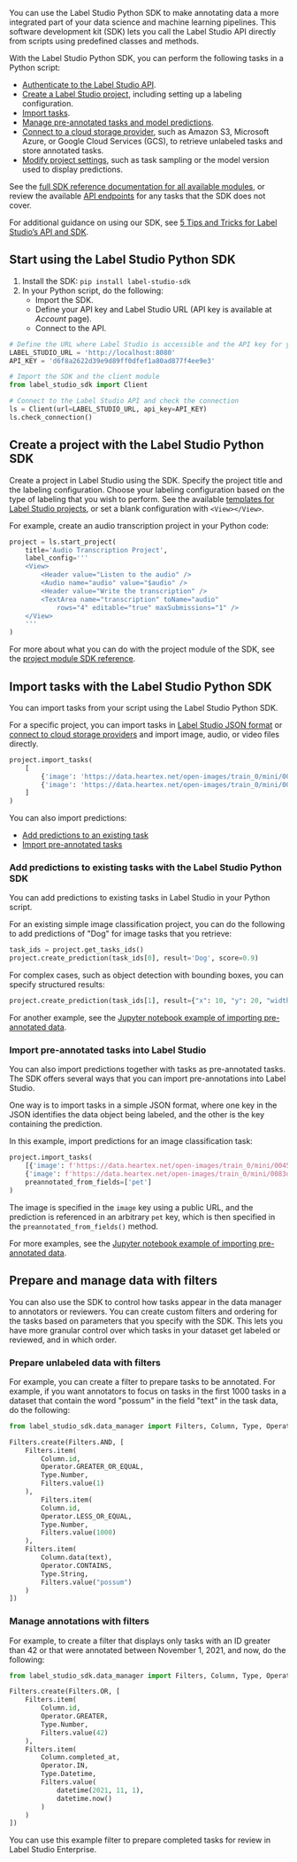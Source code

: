 You can use the Label Studio Python SDK to make annotating data a more integrated part of your data science and machine learning pipelines. This software development kit (SDK) lets you call the Label Studio API directly from scripts using predefined classes and methods.

With the Label Studio Python SDK, you can perform the following tasks in a Python script:
- [Authenticate to the Label Studio API](#Start-using-the-Label-Studio-Python-SDK).
- [Create a Label Studio project](#Create-a-project-with-the-Label-Studio-Python-SDK), including setting up a labeling configuration.
- [Import tasks](#Import-tasks-with-the-Label-Studio-Python-SDK).
- [Manage pre-annotated tasks and model predictions](#Add-predictions-to-existing-tasks-with-the-Label-Studio-Python-SDK).
- [Connect to a cloud storage provider](https://github.com/heartexlabs/label-studio-sdk/blob/master/examples/annotate_data_from_gcs/annotate_data_from_gcs.ipynb), such as Amazon S3, Microsoft Azure, or Google Cloud Services (GCS), to retrieve unlabeled tasks and store annotated tasks.
- [Modify project settings](https://labelstud.io/sdk/project.html#label_studio_sdk.project.Project.set_params), such as task sampling or the model version used to display predictions.

See the [full SDK reference documentation for all available modules](https://labelstud.io/sdk/), or review the available [API endpoints](/api) for any tasks that the SDK does not cover.

<Tip>For additional guidance on using our SDK, see [5 Tips and Tricks for Label Studio’s API and SDK](https://labelstud.io/blog/5-tips-and-tricks-for-label-studio-s-api-and-sdk/).</Tip>

## Start using the Label Studio Python SDK

1. Install the SDK:
   `pip install label-studio-sdk`
2. In your Python script, do the following:
   - Import the SDK.
   - Define your API key and Label Studio URL (API key is available at _Account_ page).
   - Connect to the API.
```python
# Define the URL where Label Studio is accessible and the API key for your user account
LABEL_STUDIO_URL = 'http://localhost:8080'
API_KEY = 'd6f8a2622d39e9d89ff0dfef1a80ad877f4ee9e3'

# Import the SDK and the client module
from label_studio_sdk import Client

# Connect to the Label Studio API and check the connection
ls = Client(url=LABEL_STUDIO_URL, api_key=API_KEY)
ls.check_connection()
```

## Create a project with the Label Studio Python SDK

Create a project in Label Studio using the SDK. Specify the project title and the labeling configuration. Choose your labeling configuration based on the type of labeling that you wish to perform. See the available [templates for Label Studio projects](/templates), or set a blank configuration with `<View></View>`.

For example, create an audio transcription project in your Python code:
```python
project = ls.start_project(
    title='Audio Transcription Project',
    label_config='''
    <View>
        <Header value="Listen to the audio" />
        <Audio name="audio" value="$audio" />
        <Header value="Write the transcription" />
        <TextArea name="transcription" toName="audio"
            rows="4" editable="true" maxSubmissions="1" />
    </View>
    '''
)
```

For more about what you can do with the project module of the SDK, see the [project module SDK reference](https://labelstud.io/sdk/project.html).

## Import tasks with the Label Studio Python SDK

You can import tasks from your script using the Label Studio Python SDK.

For a specific project, you can import tasks in [Label Studio JSON format](tasks.html#Basic-Label-Studio-JSON-format) or [connect to cloud storage providers](https://github.com/heartexlabs/label-studio-sdk/blob/master/examples/annotate_data_from_gcs/annotate_data_from_gcs.ipynb) and import image, audio, or video files directly.

```python
project.import_tasks(
    [
        {'image': 'https://data.heartex.net/open-images/train_0/mini/0045dd96bf73936c.jpg'},
        {'image': 'https://data.heartex.net/open-images/train_0/mini/0083d02f6ad18b38.jpg'}
    ]
)
```

You can also import predictions:
- [Add predictions to an existing task](#Add-predictions-to-existing-tasks-with-the-Label-Studio-Python-SDK)
- [Import pre-annotated tasks](#Import-pre-annotated-tasks-into-Label-Studio)

### Add predictions to existing tasks with the Label Studio Python SDK

You can add predictions to existing tasks in Label Studio in your Python script.

For an existing simple image classification project, you can do the following to add predictions of "Dog" for image tasks that you retrieve:
```python
task_ids = project.get_tasks_ids()
project.create_prediction(task_ids[0], result='Dog', score=0.9)
```

For complex cases, such as object detection with bounding boxes, you can specify structured results:
```python
project.create_prediction(task_ids[1], result={"x": 10, "y": 20, "width": 30, "height": 40, "label": ["Dog"]}, score=0.9)
```

For another example, see the [Jupyter notebook example of importing pre-annotated data](https://github.com/heartexlabs/label-studio-sdk/blob/master/examples/import_preannotations/import_preannotations.ipynb).

### Import pre-annotated tasks into Label Studio

You can also import predictions together with tasks as pre-annotated tasks. The SDK offers several ways that you can import pre-annotations into Label Studio.

One way is to import tasks in a simple JSON format, where one key in the JSON identifies the data object being labeled, and the other is the key containing the prediction.

In this example, import predictions for an image classification task:
```python
project.import_tasks(
    [{'image': f'https://data.heartex.net/open-images/train_0/mini/0045dd96bf73936c.jpg', 'pet': 'Dog'},
    {'image': f'https://data.heartex.net/open-images/train_0/mini/0083d02f6ad18b38.jpg', 'pet': 'Cat'}],
    preannotated_from_fields=['pet']
)
```
The image is specified in the `image` key using a public URL, and the prediction is referenced in an arbitrary `pet` key, which is then specified in the `preannotated_from_fields()` method.

For more examples, see the [Jupyter notebook example of importing pre-annotated data](https://github.com/heartexlabs/label-studio-sdk/blob/master/examples/import_preannotations/import_preannotations.ipynb).

## Prepare and manage data with filters

You can also use the SDK to control how tasks appear in the data manager to annotators or reviewers. You can create custom filters and ordering for the tasks based on parameters that you specify with the SDK. This lets you have more granular control over which tasks in your dataset get labeled or reviewed, and in which order.

### Prepare unlabeled data with filters

For example, you can create a filter to prepare tasks to be annotated. For example, if you want annotators to focus on tasks in the first 1000 tasks in a dataset that contain the word "possum" in the field "text" in the task data, do the following:
```python
from label_studio_sdk.data_manager import Filters, Column, Type, Operator

Filters.create(Filters.AND, [
    Filters.item(
        Column.id,
        Operator.GREATER_OR_EQUAL,
        Type.Number,
        Filters.value(1)
    ),
        Filters.item(
        Column.id,
        Operator.LESS_OR_EQUAL,
        Type.Number,
        Filters.value(1000)
    ),
    Filters.item(
        Column.data(text),
        Operator.CONTAINS,
        Type.String,
        Filters.value("possum")
    )
])
```

### Manage annotations with filters

For example, to create a filter that displays only tasks with an ID greater than 42 or that were annotated between November 1, 2021, and now, do the following:
```python
from label_studio_sdk.data_manager import Filters, Column, Type, Operator

Filters.create(Filters.OR, [
    Filters.item(
        Column.id,
        Operator.GREATER,
        Type.Number,
        Filters.value(42)
    ),
    Filters.item(
        Column.completed_at,
        Operator.IN,
        Type.Datetime,
        Filters.value(
            datetime(2021, 11, 1),
            datetime.now()
        )
    )
])
```
You can use this example filter to prepare completed tasks for review in Label Studio Enterprise.
